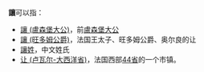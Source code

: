 '''讓'''可以指：
*[[讓_(盧森堡大公)|讓 (盧森堡大公)]]，前[[盧森堡|盧森堡]][[大公|大公]]
*[[讓_(旺多姆公爵)|讓 (旺多姆公爵)]]，法国王太子、旺多姆公爵、奥尔良的让
*[[讓姓|讓姓]]，中文姓氏
* [[让_(卢瓦尔-大西洋省)|让 (卢瓦尔-大西洋省)]]，法国西部[[卢瓦尔-大西洋省|44省]]的一个市镇。
{{disambig|Cat=一字消歧义}}